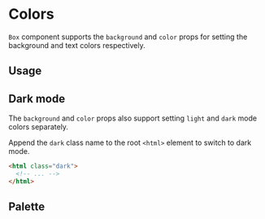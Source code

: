 
# Colors

`Box` component supports the `background` and `color` props for setting the background and text colors respectively.

## Usage

<ax-demo name="colors-usage" />

## Dark mode

The `background` and `color` props also support setting `light` and `dark` mode colors separately.

<ax-demo name="colors-dark-mode-usage" />

Append the `dark` class name to the root `<html>` element to switch to dark mode.

```html /dark/
<html class="dark">
  <!-- ... -->
</html>
```

## Palette

<ColorPalette />
